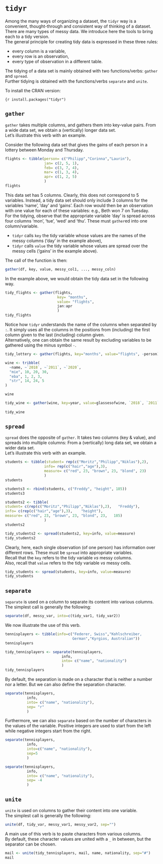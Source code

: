 # `tidyr` {#tidyr}


Among the many ways of organizing a dataset, the `tidyr` way is a convenient, thought-through and consistent way of thinking of a dataset.  
There are many types of messy data. We introduce here the tools to bring each to a tidy version.  
The general principle for creating tidy data is expressed in these three rules:

- every column is a variable,
- every row is an observation,
- every type of observation in a different table.

The tidying of a data set is mainly obtained with two functions/verbs: `gather` and `spread`.  
Further tidying is obtained with the functions/verbs `separate` and `unite`.

To install the CRAN version:

```{r
install.packages("tidyr")
```

## `gather`

`gather` takes multiple columns, and gathers them into key-value pairs. From a wide data set, we obtain a (vertically) longer data set.  
Let's illustrate this verb with an example.

Consider the following data set that gives the gains of each person in a lottery between Monday and Thursday.

```r
flights <- tibble(person= c("Philipp","Corinna","Laurin"),
                  jan= c(2, 5, 1),
                  feb= c(3, 7, 4),
                  mar= c(1, 3, 4),
                  apr= c(1, 2, 5)
                  )
flights
```

This data set has 5 columns. Clearly, this does not correspond to 5 variables. Instead, a tidy data set should only include 3 columns for the variables 'name', 'day' and 'gains'. Each row would then be an observation with one value for each of these variables: e.g., Beth won 7 on Tuesday.  
For the tidying, observe that the appropriate variable 'day' is spread across four columns 'mon', 'tue', 'wed' and 'thu'. These must `gather`ed into one column/variable.

- `tidyr` calls `key` the tidy variable whose values are the names of the messy columns
('day' in the example above),   
- `tidyr` calls `value` the tidy variable whose values are spread over the messy cells
('gains' in the example above).

The call of the function is then:

```r
gather(df, key, value, messy_col1, ..., messy_coln)
```

In the example above, we would obtain the tidy data set in the following way.
```r

tidy_flights <- gather(flights,
                        key= "months",
                        value= "flights",
                        jan:apr
                        ) 
tidy_flights
```
Notice how `tidyr` understands the name of the columns when separated by `:`. It simply uses all the columns in the positions from (including) the first column given to the last (including) column given.   
Alternatively, one can obtain the same result by excluding variables to be gathered using the minus symbol `-`.

```r
tidy_lottery <- gather(flights, key="months", value="flights", -person)
```


```r
wine <- tribble(
  ~name, ~`2018`, ~`2011`, ~`2020`,
  "mie", 10, 20, 30,
  "eba", 1, 2, 3,
  "str", 14, 24, 5
)

wine

tidy_wine <- gather(wine, key=year, value=glassesofwine, `2018`, `2011`, `2020`)
  
tidy_wine
```


## `spread`

`spread` does the opposite of `gather`. It takes two columns (key & value), and spreads into multiple columns: From a (vertically) long data set, we obtain a wider data set.  
Let's illustrate this verb with an example.


```r
students <- tibble(student= rep(c("Moritz","Philipp","Niklas"),2),
                  info= rep(c("hair","age"),3),
                  measure= c("red", 23, "brown", 23, "blond", 23)
                  )
students

students3 <- rbind(students, c("Freddy", "height", 185))
students3

students2 <- tibble(
student= c(rep(c("Moritz","Philipp","Niklas"),2),   "Freddy"),
info= c(rep(c("hair","age"),3),    "height"),
measure= c("red", 23, "brown", 23, "blond", 23,   185)
                  )
students2

tidy_students2 <- spread(students2, key=info, value=measure)
tidy_students2
```

Clearly, here, each single observation (of one person) has information over different rows. These must be `spread` into appropriate variables.  
Recall that the `key` refers to the tidy variable _vs_ messy columns.  
Also, recall that `value` refers to the tidy variable _vs_ messy cells.

```r
tidy_students <- spread(students, key=info, value=measure)
tidy_students


```



## `separate` 

`separate` is used on a column to separate its content into various columns.  
The simplest call is generally the following:

```r
separate(df, messy_var, into=c(tidy_var1, tidy_var2))
```  

We now illustrate the use of this verb.

```r
tennisplayers <- tibble(info=c("Federer, Swiss","Kohlschreiber, 
                               German","Kyrgios, Australian"))
tennisplayers

tidy_tennisplayers <- separate(tennisplayers,
                          info,
                          into= c("name", "nationality")
                          )
tidy_tennisplayers
```

By default, the separation is made on a character that is neither a number nor a letter. But we can also define the separation character.
```r
separate(tennisplayers,
          info,
          into= c("name", "nationality"),
          sep= "r"
          )
```

Furthermore, we can also `separate` based on the number of characters in the values of the variable. Positive integers are used to start from the left while negative integers start from the right.

```r
separate(tennisplayers,
          info,
          into=c("name", "nationality"),
          sep=5
          )

separate(tennisplayers,
          info,
          into= c("name", "nationality"),
          sep= -4
          )
```

## `unite`

`unite` is used on columns to gather their content into one variable.  
The simplest call is generally the following:

```r
unite(df, tidy_var, messy_var1, messy_var2, sep="")
```

A main use of this verb is to paste characters from various columns.  
By default, these character values are united with a `_` in between, but the separator can be chosen.


```r
mail <- unite(tidy_tennisplayers, mail, name, nationality, sep="#")
mail
```





